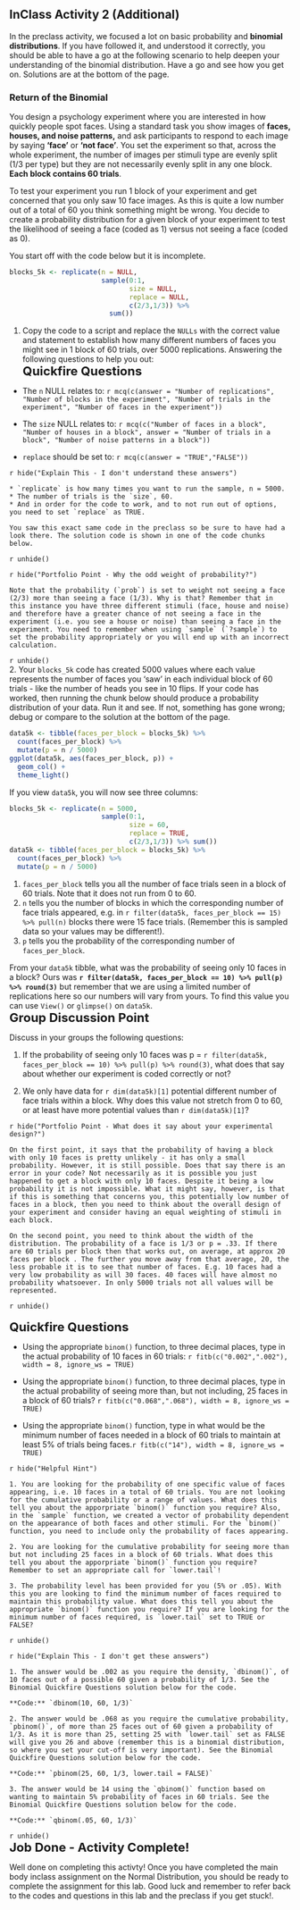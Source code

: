## InClass Activity 2 (Additional)

In the preclass activity, we focused a lot on basic probability and **binomial distributions**. If you have followed it, and understood it correctly, you should be able to have a go at the following scenario to help deepen your understanding of the binomial distribution. Have a go and see how you get on. Solutions are at the bottom of the page. 

### Return of the Binomial

You design a psychology experiment where you are interested in how quickly people spot faces. Using a standard task you show images of **faces, houses, and noise patterns,** and ask participants to respond to each image by saying **'face'** or **'not face'**. You set the experiment so that, across the whole experiment, the number of images per stimuli type are evenly split (1/3 per type) but they are not necessarily evenly split in any one block. **Each block contains 60 trials**.  

To test your experiment you run 1 block of your experiment and get concerned that you only saw 10 face images. As this is quite a low number out of a total of 60 you think something might be wrong. You decide to create a probability distribution for a given block of your experiment to test the likelihood of seeing a face (coded as 1) versus not seeing a face (coded as 0).

You start off with the code below but it is incomplete. 

```r
blocks_5k <- replicate(n = NULL, 
                       sample(0:1, 
                              size = NULL, 
                              replace = NULL, 
                              c(2/3,1/3)) %>% 
                         sum())
```

1. Copy the code to a script and replace the `NULLs` with the correct value and statement to establish how many different numbers of faces you might see in 1 block of 60 trials, over 5000 replications. Answering the following questions to help you out:
<br>
<span style="font-size: 22px; font-weight: bold; color: var(--green);">Quickfire Questions</span>

* The `n` NULL relates to: `r mcq(c(answer = "Number of replications", "Number of blocks in the experiment", "Number of trials in the experiment", "Number of faces in the experiment"))`

* The `size` NULL relates to: `r mcq(c("Number of faces in a block", "Number of houses in a block", answer = "Number of trials in a block", "Number of noise patterns in a block"))`

* `replace` should be set to: `r mcq(c(answer = "TRUE","FALSE"))`

`r hide("Explain This - I don't understand these answers")`
```block
* `replicate` is how many times you want to run the sample, n = 5000. 
* The number of trials is the `size`, 60. 
* And in order for the code to work, and to not run out of options, you need to set `replace` as TRUE.

You saw this exact same code in the preclass so be sure to have had a look there. The solution code is shown in one of the code chunks below.
```
`r unhide()`

`r hide("Portfolio Point - Why the odd weight of probability?")`
```block
Note that the probability (`prob`) is set to weight not seeing a face (2/3) more than seeing a face (1/3). Why is that? Remember that in this instance you have three different stimuli (face, house and noise) and therefore have a greater chance of not seeing a face in the experiment (i.e. you see a house or noise) than seeing a face in the experiment. You need to remember when using `sample` (`?sample`) to set the probability appropriately or you will end up with an incorrect calculation.
```
`r unhide()`
<br>
2. Your `blocks_5k` code has created 5000 values where each value represents the number of faces you 'saw' in each individual block of 60 trials - like the number of heads you see in 10 flips. If your code has worked, then running the chunk below should produce a probability distribution of your data. Run it and see. If not, something has gone wrong; debug or compare to the solution at the bottom of the page.  

```r
data5k <- tibble(faces_per_block = blocks_5k) %>% 
  count(faces_per_block) %>%
  mutate(p = n / 5000)
ggplot(data5k, aes(faces_per_block, p)) + 
  geom_col() + 
  theme_light()
```

If you view `data5k`, you will now see three columns: 
```r
blocks_5k <- replicate(n = 5000, 
                       sample(0:1,
                              size = 60, 
                              replace = TRUE, 
                              c(2/3,1/3)) %>% sum())
data5k <- tibble(faces_per_block = blocks_5k) %>% 
  count(faces_per_block) %>%
  mutate(p = n / 5000)
```

1. `faces_per_block` tells you all the number of face trials seen in a block of 60 trials. Note that it does not run from 0 to 60. 
2. `n` tells you the number of blocks in which the corresponding number of face trials appeared, e.g. in `r filter(data5k, faces_per_block == 15) %>% pull(n)` blocks there were 15 face trials. (Remember this is sampled data so your values may be different!). 
3. `p` tells you the probability of the corresponding number of `faces_per_block`.

From your `data5k` tibble, what was the probability of seeing only 10 faces in a block? Ours was **`r filter(data5k, faces_per_block == 10) %>% pull(p) %>% round(3)`** but remember that we are using a limited number of replications here so our numbers will vary from yours. To find this value you can use `View()` or `glimpse()` on `data5k`.
<br>
<span style="font-size: 22px; font-weight: bold; color: var(--pink);">Group Discussion Point</span>

Discuss in your groups the following questions:

1. If the probability of seeing only 10 faces was p = `r filter(data5k, faces_per_block == 10) %>% pull(p) %>% round(3)`, what does that say about whether our experiment is coded correctly or not?

2. We only have data for `r dim(data5k)[1]` potential different number of face trials within a block. Why does this value not stretch from 0 to 60, or at least have more potential values than `r dim(data5k)[1]`?

`r hide("Portfolio Point - What does it say about your experimental design?")`
```block
On the first point, it says that the probability of having a block with only 10 faces is pretty unlikely - it has only a small probability. However, it is still possible. Does that say there is an error in your code? Not necessarily as it is possible you just happened to get a block with only 10 faces. Despite it being a low probability it is not impossible. What it might say, however, is that if this is something that concerns you, this potentially low number of faces in a block, then you need to think about the overall design of your experiment and consider having an equal weighting of stimuli in each block.

On the second point, you need to think about the width of the distribution. The probability of a face is 1/3 or p = .33. If there are 60 trials per block then that works out, on average, at approx 20 faces per block . The further you move away from that average, 20, the less probable it is to see that number of faces. E.g. 10 faces had a very low probability as will 30 faces. 40 faces will have almost no probability whatsoever. In only 5000 trials not all values will be represented.
```
`r unhide()`  
<br> 
<span style="font-size: 22px; font-weight: bold; color: var(--green);">Quickfire Questions</span>

* Using the appropriate `binom()` function, to three decimal places, type in the actual probability of 10 faces in 60 trials: `r fitb(c("0.002",".002"), width = 8, ignore_ws = TRUE)`

* Using the appropriate `binom()` function, to three decimal places, type in the actual probability of seeing more than, but not including, 25 faces in a block of 60 trials? `r fitb(c("0.068",".068"), width = 8, ignore_ws = TRUE)` 

* Using the appropriate `binom()` function, type in what would be the minimum number of faces needed in a block of 60 trials to maintain at least 5% of trials being faces.`r fitb(c("14"), width = 8, ignore_ws = TRUE)`

`r hide("Helpful Hint")`
```block
1. You are looking for the probability of one specific value of faces appearing, i.e. 10 faces in a total of 60 trials. You are not looking for the cumulative probability or a range of values. What does this tell you about the apporpriate `binom()` function you require? Also, in the `sample` function, we created a vector of probability dependent on the appearance of both faces and other stimuli. For the `binom()` function, you need to include only the probability of faces appearing. 

2. You are looking for the cumulative probability for seeing more than but not including 25 faces in a block of 60 trials. What does this tell you about the apporpriate `binom()` function you require? Remember to set an appropriate call for `lower.tail`!

3. The probability level has been provided for you (5% or .05). With this you are looking to find the minimum number of faces required to maintain this probability value. What does this tell you about the appropriate `binom()` function you require? If you are looking for the minimum number of faces required, is `lower.tail` set to TRUE or FALSE?
```
`r unhide()` 

`r hide("Explain This - I don't get these answers")`
```block
1. The answer would be .002 as you require the density, `dbinom()`, of 10 faces out of a possible 60 given a probability of 1/3. See the Binomial Quickfire Questions solution below for the code.

**Code:** `dbinom(10, 60, 1/3)`

2. The answer would be .068 as you require the cumulative probability, `pbinom()`, of more than 25 faces out of 60 given a probability of 1/3. As it is more than 25, setting 25 with `lower.tail` set as FALSE will give you 26 and above (remember this is a binomial distribution, so where you set your cut-off is very important). See the Binomial Quickfire Questions solution below for the code.

**Code:** `pbinom(25, 60, 1/3, lower.tail = FALSE)`

3. The answer would be 14 using the `qbinom()` function based on wanting to maintain 5% probability of faces in 60 trials. See the Binomial Quickfire Questions solution below for the code.

**Code:** `qbinom(.05, 60, 1/3)`
```
`r unhide()`
<br>
<span style="font-size: 22px; font-weight: bold; color: var(--blue);">Job Done - Activity Complete!</span>

Well done on completing this activty! Once you have completed the main body inclass assignment on the Normal Distribution, you should be ready to complete the assignment for this lab. Good luck and remember to refer back to the codes and questions in this lab and the preclass if you get stuck!.
